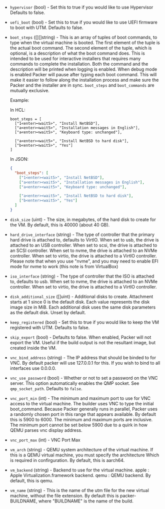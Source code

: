 <!-- Code generated from the comments of the Config struct in builder/utm/iso/config.go; DO NOT EDIT MANUALLY -->

- `hypervisor` (bool) - Set this to true if you would like to use Hypervisor
  Defaults to false.

- `uefi_boot` (bool) - Set this to true if you would like to use UEFI firmware to boot with
  UTM. Defaults to false.

- `boot_steps` ([][]string) - This is an array of tuples of boot commands, to type when the virtual
  machine is booted. The first element of the tuple is the actual boot
  command. The second element of the tuple, which is optional, is a
  description of what the boot command does. This is intended to be used for
  interactive installers that requires many commands to complete the
  installation. Both the command and the description will be printed when
  logging is enabled. When debug mode is enabled Packer will pause after
  typing each boot command. This will make it easier to follow along the
  installation process and make sure the Packer and the installer are in
  sync. `boot_steps` and `boot_commands` are mutually exclusive.
  
  Example:
  
  In HCL:
  ```hcl
  boot_steps = [
    ["1<enter><wait5>", "Install NetBSD"],
    ["a<enter><wait5>", "Installation messages in English"],
    ["a<enter><wait5>", "Keyboard type: unchanged"],
  
    ["a<enter><wait5>", "Install NetBSD to hard disk"],
    ["b<enter><wait5>", "Yes"]
  ]
  ```
  
  In JSON:
  ```json
  {
    "boot_steps": [
      ["1<enter><wait5>", "Install NetBSD"],
      ["a<enter><wait5>", "Installation messages in English"],
      ["a<enter><wait5>", "Keyboard type: unchanged"],
  
      ["a<enter><wait5>", "Install NetBSD to hard disk"],
      ["b<enter><wait5>", "Yes"]
    ]
  }
  ```

- `disk_size` (uint) - The size, in megabytes, of the hard disk to create for the VM. By
  default, this is 40000 (about 40 GB).

- `hard_drive_interface` (string) - The type of controller that the primary hard drive is attached to,
  defaults to VirtIO. When set to usb, the drive is attached to an USB
  controller. When set to scsi, the drive is attached to an  SCSI
  controller. When set to nvme, the drive is attached to an NVMe
  controller. When set to virtio, the drive is attached to a VirtIO
  controller. Please note that when you use "nvme",
  and you may need to enable EFI mode for nvme to work (this note is from VirtualBox)

- `iso_interface` (string) - The type of controller that the ISO is attached to, defaults to usb.
  When set to nvme, the drive is attached to an NVMe controller.
  When set to virtio, the drive is attached to a VirtIO controller.

- `disk_additional_size` ([]uint) - Additional disks to create. Attachment starts at 1 since 0
  is the default disk. Each value represents the disk image size in MiB.
  Each additional disk uses the same disk parameters as the default disk.
  Unset by default.

- `keep_registered` (bool) - Set this to true if you would like to keep the VM registered with
  UTM. Defaults to false.

- `skip_export` (bool) - Defaults to false. When enabled, Packer will not export the VM. Useful
  if the build output is not the resultant image, but created inside the
  VM.

- `vnc_bind_address` (string) - The IP address that should be
  binded to for VNC. By default packer will use 127.0.0.1 for this. If you
  wish to bind to all interfaces use 0.0.0.0.

- `vnc_use_password` (bool) - Whether or not to set a password on the VNC server. This option
  automatically enables the QMP socket. See `qmp_socket_path`. Defaults to
  `false`.

- `vnc_port_min` (int) - The minimum and maximum port
  to use for VNC access to the virtual machine. The builder uses VNC to type
  the initial boot_command. Because Packer generally runs in parallel,
  Packer uses a randomly chosen port in this range that appears available. By
  default this is 5900 to 6000. The minimum and maximum ports are inclusive.
  The minimum port cannot be set below 5900 due to a quirk in how QEMU parses
  vnc display address.

- `vnc_port_max` (int) - VNC Port Max

- `vm_arch` (string) - QEMU system architecture of the virtual machine.
  If this is a QEMU virtual machine, you must specify the architecture
  Which is required in confirguration. By default, this is aarch64.

- `vm_backend` (string) - Backend to use for the virtual machine.
  apple : Apple Virtualization.framework backend.
  qemu : QEMU backend.
  By default, this is qemu.

- `vm_name` (string) - This is the name of the utm file for the new virtual machine, without
  the file extension. By default this is packer-BUILDNAME, where
  "BUILDNAME" is the name of the build.

<!-- End of code generated from the comments of the Config struct in builder/utm/iso/config.go; -->
